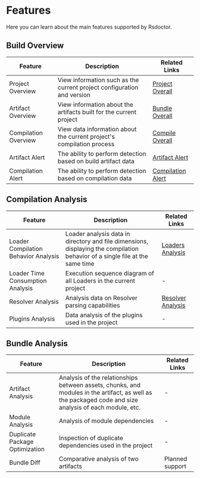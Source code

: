 # Features

Here you can learn about the main features supported by Rsdoctor.

## Build Overview

| Feature | Description | Related Links |
|------|------|------|
| Project Overview | View information such as the current project configuration and version | [Project Overall](../usage/project-overall) |
| Artifact Overview | View information about the artifacts built for the current project | [Bundle Overall](../usage/bundle-overall)  |
| Compilation Overview | View data information about the current project's compilation process | [Compile Overall](../usage/compile-overall)  |
| Artifact Alert | The ability to perform detection based on build artifact data | [Artifact Alert](../usage/bundle-alerts)  |
| Compilation Alert | The ability to perform detection based on compilation data | [Compilation Alert](../usage/compile-alerts) |

## Compilation Analysis

| Feature | Description | Related Links |
|------|------|------|
| Loader Compilation Behavior Analysis | Loader analysis data in directory and file dimensions, displaying the compilation behavior of a single file at the same time | [Loaders Analysis](../usage/loaders-analysis) |
| Loader Time Consumption Analysis | Execution sequence diagram of all Loaders in the current project | - |
| Resolver Analysis | Analysis data on Resolver parsing capabilities | [Resolver Analysis](../usage/resolver)    |
| Plugins Analysis | Data analysis of the plugins used in the project | - |


## Bundle Analysis

| Feature | Description | Related Links |
|------|------|------|
| Artifact Analysis | Analysis of the relationships between assets, chunks, and modules in the artifact, as well as the packaged code and size analysis of each module, etc. | - |
| Module Analysis | Analysis of module dependencies | - |
| Duplicate Package Optimization | Inspection of duplicate dependencies used in the project | - |
| Bundle Diff | Comparative analysis of two artifacts | Planned support |
